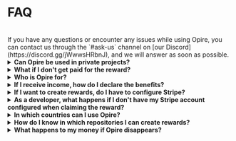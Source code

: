 
# FAQ

<br/>
<InfoPanel>
    If you have any questions or encounter any issues while using Opire, you can contact us through the `#ask-us` channel on [our Discord](https://discord.gg/jWwwsHRbnJ), and we will answer as soon as possible.
</InfoPanel>
<br/>

<details>
    <summary><strong>Can Opire be used in private projects?</strong></summary>
    <div style={{ marginTop: '10px' }}>
        Yes, our commands can be used within private projects, but there is a detail to consider.
        
        The created rewards will appear on the Opire platform, but developers without access to the project won't be able to try to solve the issues or claim the rewards.
        
        If external people want to collaborate, they'll need to communicate directly with the project administrator to request access.
    </div>
</details>

<details>
    <summary><strong>What if I don't get paid for the reward?</strong></summary>
    <div style={{ marginTop: '10px' }}>
        If you find yourself in that situation, we're sorry for what happened 💔
        
        First, try to communicate with the reward creator. They may not be aware that they can already pay you, they may have forgotten, or they haven't been able to do so yet. We trust the community and its ability to resolve conflicts through dialogue.

        Opire is a tool designed for the community, and we hope it is used in the right way. We understand that it's not always the case, and for situations where a user has created many rewards that they don't intend to pay, Opire has algorithms that detect such behavior and disable the user to prevent further harm to the community. These users won't be able to create more rewards until they process the payment for the pending ones.
    </div>
</details>

<details>
    <summary><strong>Who is Opire for?</strong></summary>
    <div style={{ marginTop: '10px' }}>
        Several groups can benefit from Opire:

        - <strong>Developers:</strong> It is an opportunity to earn extra income without being tied to schedules or cumbersome procedures. Additionally, you'll enhance your skills by solving real problems in different languages.
        - <strong>Companies:</strong> We facilitate problem resolution in your project dependencies without involving your development team. Therefore, you can optimize your costs by focusing resources on what adds value to the company.
        - <strong>Open-Source Code Owners:</strong> You can leverage Opire to grow your community and keep your project alive with contributions from other developers. Plus, if others create rewards for your project, you'll receive extra income to thank you for your impact on the open-source world.
        - <strong>Open-Source Enthusiasts:</strong> Unlike donation platforms, rewards on Opire are tied to a real project issue, directly impacting the improvement of code quality. You won't be an anonymous donor, instead you will actively participate in project enhancement and growth.
    </div>
</details>

<details>
    <summary><strong>If I receive income, how do I declare the benefits?</strong></summary>
    <div style={{ marginTop: '10px' }}>
        Since you can receive income from anywhere in the world, we can't provide a solution that fits the requirements of each country (it's out of our scope).
        
        The person receiving the income is responsible for complying with their country's legislation, declaring it as required in each case. You can obtain a list of your income directly from your Stripe account.
    </div>
</details>

<details>
    <summary><strong>If I want to create rewards, do I have to configure Stripe?</strong></summary>
    <div style={{ marginTop: '10px' }}>
        No.
        
        You only need to enter a payment method when paying for the rewards you've previously created.
    </div>
</details>

<details>
    <summary><strong>As a developer, what happens if I don't have my Stripe account configured when claiming the reward?</strong></summary>
    <div style={{ marginTop: '10px' }}>
        If someone has tried to pay you but your Stripe account wasn't configured, the payment cannot be processed, and we will notify you to configure your account. Once configured, contact the reward creator asking them to retry the payment process.
    </div>
</details>

<details>
    <summary><strong>In which countries can I use Opire?</strong></summary>
    <div style={{ marginTop: '10px' }}>
        Opire does not explicitly prohibit its use in any country. However, when using a payment provider like Stripe, the user is subject to the conditions imposed by Stripe.

        Before creating a reward, [make sure that your country is supported on Stripe](https://stripe.com/global).
    </div>
</details>

<details>
    <summary><strong>How do I know in which repositories I can create rewards?</strong></summary>
    <div style={{ marginTop: '10px' }}>
        On the [Projects page](https://app.opire.dev/projects) within Opire, you can see the repositories where our app is installed, and you can create as many rewards as you'd like within those repositories.

        You can use the search bar to find your favorite project, and if you can't find it, contact the repository's owner to install [our app](/overview/install-app).
    </div>
</details>

<details>
    <summary><strong>What happens to my money if Opire disappears?</strong></summary>
    <div style={{ marginTop: '10px' }}>
       You wouldn't lose a single cent.

       At Opire, we don't retain funds for future use. Your money will always be in your hands until you decide to pay the developer.
       
       We also won't ask for your credit card or banking information. We don't have access to that data (nor do we want it), so there will never be any unexpected payments.
       
       When you make a payment on Opire, everything is handled through Stripe, and developers receive their share directly. Opire only keeps the corresponding % for our fee when processing rewards/tips payments.
    </div>
</details>